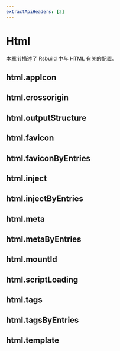 ```yaml
---
extractApiHeaders: [2]
---
```


# Html

本章节描述了 Rsbuild 中与 HTML 有关的配置。

## html.appIcon


<AppIcon />

## html.crossorigin


<Crossorigin />

## html.outputStructure


<OutputStructure />

## html.favicon


<Favicon />

## html.faviconByEntries


<FaviconByEntries />

## html.inject


<Inject />

## html.injectByEntries


<InjectByEntries />

## html.meta


<Meta />

## html.metaByEntries


<MetaByEntries />

## html.mountId


<MountId />

## html.scriptLoading


<ScriptLoading />

## html.tags


<Tags />

## html.tagsByEntries


<TagsByEntries />

## html.template


<Template />

## html.templateByEntries


<TemplateByEntries />

## html.templateParameters


<TemplateParameters />

## html.templateParametersByEntries


<TemplateParametersByEntries />

## html.title


<Title />

## html.titleByEntries


<TitleByEntries />
